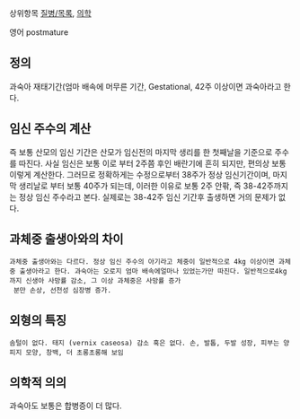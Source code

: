 상위항목 [[질병/목록]], [[의학]]


영어 postmature

== 정의 == 

과숙아  재태기간(엄마 배속에 머무른 기간, Gestational, 42주 이상이면 과숙아라고 한다. 

== 임신 주수의 계산 ==
즉 보통 산모의 임신 기간은 산모가 임신전의 마지막 생리를 한 첫째날을 기준으로 주수를 따진다. 사실 임신은 보통 이로 부터 2주쯤 후인 배란기에 흔히 되지만, 편의상 보통 이렇게 계산한다. 그러므로 정확하게는 수정으로부터 38주가 정상 임신기간이며, 마지막 생리날로 부터 보통 40주가 되는데, 이러한 이유로 보통 2주 안팎, 즉 38-42주까지는 정상 임신 주수라고 본다. 실제로는 38-42주 임신 기간후 출생하면 거의 문제가 없다. 

== 과체중 출생아와의 차이 ==
 과체중 출생아와는 다르다. 정상 임신 주수의 아기라고 체중이 일반적으로 4kg 이상이면 과체중 출생아라고 한다. 과숙아는 오로지 엄마 배속에얼마나 있었는가만 따진다. 일반적으로4kg까지 신생아 사망률 감소, 그 이상 과체중은 사망률 증가
  분만 손상, 선천성 심장병 증가.


== 외형의 특징 ==
 솜털이 없다. 태지 (vernix caseosa) 감소 혹은 없다. 손, 발톱, 두발 성장, 피부는 양피지 모양, 창백, 더 초롱초롱해 보임
 
== 의학적 의의 ==
과숙아도 보통은 합병증이 더 많다.
